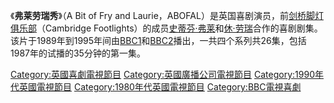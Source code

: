 {{noteTA
|1=zh-hans:休·劳瑞;zh-hk:曉·萊利;zh-tw:休·羅利;
|2=zh-hans:劳瑞;zh-hk:萊利;zh-tw:羅利;
|3=zh-hans:弗莱;zh-hk:費亞;zh-tw:佛萊;
|4=zh-hans:秀;zh-hk:騷;zh-tw:秀;
}}
{{Infobox Television
| show_name          = 弗莱劳瑞秀
| original_name = A Bit of Fry and Laurie
| image              = 
| caption            = 弗莱劳瑞秀第一个系列的开场画面
| format             = [[短片喜剧|短片喜剧]]
| camera             = 
| picture_format     = 
| runtime            = 大约30分钟
| creator            = [[史蒂芬·弗莱|史蒂芬·弗莱]] <br />[[休·劳瑞|休·劳瑞]]
| developer          = 
| executive_producer = 
| starring           = [[史蒂芬·弗莱|史蒂芬·弗莱]] <br />[[休·劳瑞|休·劳瑞]]
| narrated           = 
| opentheme          = 
| endtheme           = 
| country            = [[英国|英国]]
| language           = [[英语|英语]]
| network            = [[BBC2|BBC2]]/[[BBC1|BBC1]]
| first_aired        = 1989年1月13日
| last_aired         = 1995年4月2日
| num_episodes       = 26 
| list_episodes      = 
| website            = http://www.bbc.co.uk/comedy/guide/articles/b/bitoffryandlauri_7770745.shtml
| imdb_id            = 0101049
| tv_com_id          = 12013
}}
《'''弗莱劳瑞秀'''》（A Bit of Fry and Laurie，ABOFAL）是英国喜剧演员，前[[剑桥脚灯俱乐部|剑桥脚灯俱乐部]]（Cambridge Footlights）的成员[[史蒂芬·弗莱|史蒂芬·弗莱]]和[[休·劳瑞|休·劳瑞]]合作的喜剧剧集。该片于1989年到1995年间由[[BBC1|BBC1]]和[[BBC2|BBC2]]播出，一共四个系列共26集，包括1987年的试播的35分钟的第一集。

{{DEFAULTSORT:Bit of Fry and Laurie, A}}
{{Europe-tv-stub}}

[[Category:英國喜劇電視節目|Category:英國喜劇電視節目]]
[[Category:英國廣播公司電視節目|Category:英國廣播公司電視節目]]
[[Category:1990年代英國電視節目|Category:1990年代英國電視節目]]
[[Category:1980年代英國電視節目|Category:1980年代英國電視節目]]
[[Category:BBC電視喜劇|Category:BBC電視喜劇]]